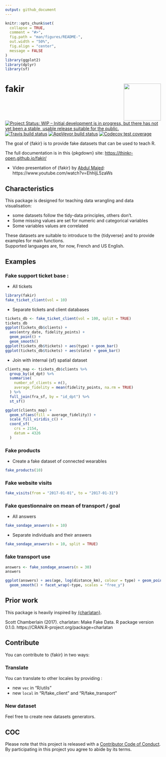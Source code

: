 ```yaml
---
output: github_document
---
```


<!-- README.md is generated from README.Rmd. Please edit that file -->

```r
knitr::opts_chunk$set(
  collapse = TRUE,
  comment = "#>",
  fig.path = "man/figures/README-",
  out.width = "50%",
  fig.align = "center",
  message = FALSE
)
library(ggplot2)
library(dplyr)
library(sf)
```

# fakir <img src="man/figures/logo.png" align="right" alt="" width="120" />

<!-- badges: start -->
[![Project Status: WIP – Initial development is in progress, but there has not yet been a stable, usable release suitable for the public.](http://www.repostatus.org/badges/latest/wip.svg)](http://www.repostatus.org/#wip)
[![Travis build status](https://travis-ci.org/ThinkR-open/fakir.svg?branch=master)](https://travis-ci.org/ThinkR-open/fakir)
[![AppVeyor build status](https://ci.appveyor.com/api/projects/status/github/ThinkR-open/fakir?branch=master&svg=true)](https://ci.appveyor.com/project/ThinkR-open/fakir)
[![Codecov test coverage](https://codecov.io/gh/ThinkR-open/fakir/branch/master/graph/badge.svg)](https://codecov.io/gh/ThinkR-open/fakir?branch=master)
<!-- badges: end -->

The goal of {fakir} is to provide fake datasets that can be used to teach R.  

The full documentation is in this {pkgdown} site: <https://thinkr-open.github.io/fakir/>

- Video presentation of {fakir} by [Abdul Majed](https://twitter.com/1littlecoder): https://www.youtube.com/watch?v=EhhljL5zaWs

## Characteristics

This package is designed for teaching data wrangling and data visualisation:

- some datasets follow the tidy-data principles, others don't. 
- Some missing values are set for numeric and categorical variables
- Some variables values are correlated

These datasets are suitable to introduce to the {tidyverse} and to provide examples for main functions.  
Supported languages are, for now, French and US English.

## Examples

### Fake support ticket base : 

- All tickets

```r
library(fakir)
fake_ticket_client(vol = 10)
```

- Separate tickets and client databases

```r
tickets_db <- fake_ticket_client(vol = 100, split = TRUE)
tickets_db
ggplot(tickets_db$clients) +
  aes(entry_date, fidelity_points) +
  geom_point() +
  geom_smooth()
ggplot(tickets_db$tickets) + aes(type) + geom_bar()
ggplot(tickets_db$tickets) + aes(state) + geom_bar()
```

- Join with internal {sf} spatial dataset

```r
clients_map <- tickets_db$clients %>% 
  group_by(id_dpt) %>% 
  summarise(
    number_of_clients = n(),
    average_fidelity = mean(fidelity_points, na.rm = TRUE)
  ) %>% 
  full_join(fra_sf, by = "id_dpt") %>% 
  st_sf()

ggplot(clients_map) +
  geom_sf(aes(fill = average_fidelity)) +
  scale_fill_viridis_c() +
  coord_sf(
    crs = 2154,
    datum = 4326
  )
```

### Fake products

- Create a fake dataset of connected wearables

```r
fake_products(10)
```


### Fake website visits

```r
fake_visits(from = "2017-01-01", to = "2017-01-31")
```

### Fake questionnaire on mean of transport / goal

- All answers

```r
fake_sondage_answers(n = 10)
```

- Separate individuals and their answers
```r
fake_sondage_answers(n = 10, split = TRUE)
```

### fake transport use

```r
answers <- fake_sondage_answers(n = 30)
answers

ggplot(answers) + aes(age, log(distance_km), colour = type) + geom_point() +
  geom_smooth() + facet_wrap(~type, scales = "free_y")
```

## Prior work 

This package is heavily inspired by [{charlatan}](https://github.com/ropensci/charlatan). 

Scott Chamberlain (2017). charlatan: Make Fake Data. R package version 0.1.0.
https://CRAN.R-project.org/package=charlatan

## Contribute 

You can contribute to {fakir} in two ways: 

### Translate 

You can translate to other locales by providing : 

+ new `vec` in "R/utils"
+ new `local` in "R/fake_client" and "R/fake_transport"

### New dataset

Feel free to create new datasets generators.

## COC

Please note that this project is released with a [Contributor Code of Conduct](CODE_OF_CONDUCT.md).
By participating in this project you agree to abide by its terms.

